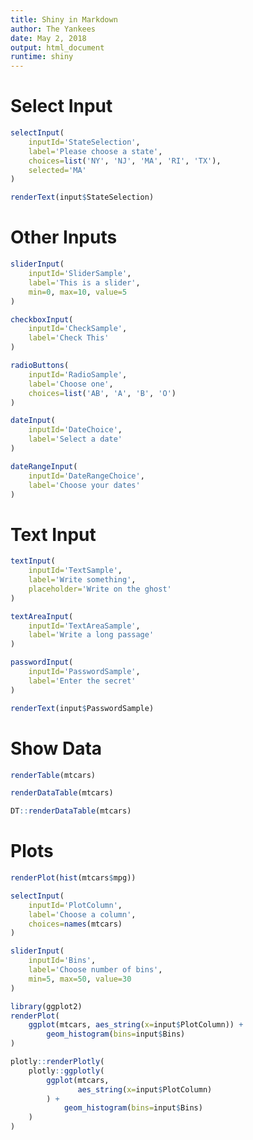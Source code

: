 ```yaml
---
title: Shiny in Markdown
author: The Yankees
date: May 2, 2018
output: html_document
runtime: shiny
---
```


# Select Input

```r
selectInput(
    inputId='StateSelection',
    label='Please choose a state',
    choices=list('NY', 'NJ', 'MA', 'RI', 'TX'),
    selected='MA'
)
```

```r
renderText(input$StateSelection)
```

# Other Inputs

```r
sliderInput(
    inputId='SliderSample',
    label='This is a slider',
    min=0, max=10, value=5
)

checkboxInput(
    inputId='CheckSample',
    label='Check This'
)

radioButtons(
    inputId='RadioSample',
    label='Choose one',
    choices=list('AB', 'A', 'B', 'O')
)

dateInput(
    inputId='DateChoice',
    label='Select a date'
)

dateRangeInput(
    inputId='DateRangeChoice',
    label='Choose your dates'
)
```

# Text Input

```r
textInput(
    inputId='TextSample',
    label='Write something',
    placeholder='Write on the ghost'
)

textAreaInput(
    inputId='TextAreaSample',
    label='Write a long passage'
)

passwordInput(
    inputId='PasswordSample',
    label='Enter the secret'
)

renderText(input$PasswordSample)
```

# Show Data

```r
renderTable(mtcars)

renderDataTable(mtcars)

DT::renderDataTable(mtcars)
```

# Plots

```r
renderPlot(hist(mtcars$mpg))
```

```r
selectInput(
    inputId='PlotColumn',
    label='Choose a column',
    choices=names(mtcars)
)

sliderInput(
    inputId='Bins',
    label='Choose number of bins',
    min=5, max=50, value=30
)
```

```r
library(ggplot2)
renderPlot(
    ggplot(mtcars, aes_string(x=input$PlotColumn)) + 
        geom_histogram(bins=input$Bins)
)
```

```r
plotly::renderPlotly(
    plotly::ggplotly(
        ggplot(mtcars, 
               aes_string(x=input$PlotColumn)
        ) + 
            geom_histogram(bins=input$Bins)
    )
)
```

